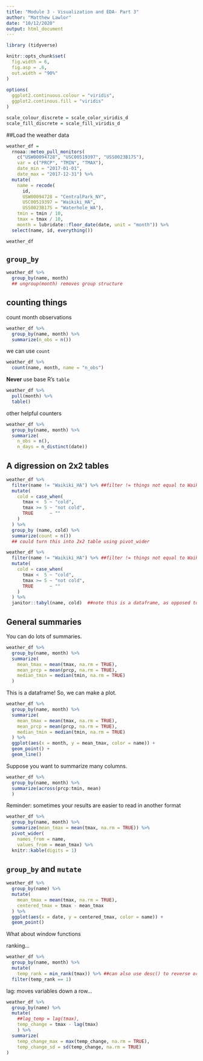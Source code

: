 ```yaml
---
title: "Module 3 - Visualization and EDA- Part 3"
author: "Matthew Lawlor"
date: "10/12/2020"
output: html_document
---
```


```r
library (tidyverse)

knitr::opts_chunk$set(
  fig.width = 6,
  fig.asp = .6,
  out.width = "90%"
)
  
options(
  ggplot2.continuous.colour = "viridis",
  ggplot2.continous.fill = "viridis"
)

scale_colour_discrete = scale_color_viridis_d
scale_fill_discrete = scale_fill_viridis_d
```

##Load the weather data

```r
weather_df = 
  rnoaa::meteo_pull_monitors(
    c("USW00094728", "USC00519397", "USS0023B17S"),
    var = c("PRCP", "TMIN", "TMAX"), 
    date_min = "2017-01-01",
    date_max = "2017-12-31") %>%
  mutate(
    name = recode(
      id, 
      USW00094728 = "CentralPark_NY", 
      USC00519397 = "Waikiki_HA",
      USS0023B17S = "Waterhole_WA"),
    tmin = tmin / 10,
    tmax = tmax / 10,
    month = lubridate::floor_date(date, unit = "month")) %>%
  select(name, id, everything())

weather_df
```

## `group_by`

```r
weather_df %>% 
  group_by(name, month)
  ## ungroup(month) removes group structure
```

## counting things

count month observations

```r
weather_df %>%
  group_by(name, month) %>% 
  summarize(n_obs = n())
```

we can use `count`

```r
weather_df %>% 
  count(name, month, name = "n_obs")
```

**Never** use base R's `table`

```r
weather_df %>% 
  pull(month) %>% 
  table()
```

other helpful counters

```r
weather_df %>%
  group_by(name, month) %>% 
  summarize(
    n_obs = n(),
    n_days = n_distinct(date))
```

## A digression on 2x2 tables

```r
weather_df %>% 
  filter(name != "Waikiki_HA") %>% ##filter != things not equal to Waikiki
  mutate(
    cold = case_when(
      tmax <  5 ~ "cold",
      tmax >= 5 ~ "not cold",
      TRUE      ~ ""
    )
  ) %>% 
  group_by (name, cold) %>% 
  summarize(count = n())
  ## could turn this into 2x2 table using pivot_wider
```

```r
weather_df %>% 
  filter(name != "Waikiki_HA") %>% ##filter != things not equal to Waikiki
  mutate(
    cold = case_when(
      tmax <  5 ~ "cold",
      tmax >= 5 ~ "not cold",
      TRUE      ~ ""
    )
  ) %>% 
  janitor::tabyl(name, cold)  ##note this is a dataframe, as opposed to base R "table" function
```

## General summaries

You can do lots of summaries.

```r
weather_df %>% 
  group_by(name, month) %>% 
  summarize(
    mean_tmax = mean(tmax, na.rm = TRUE),
    mean_prcp = mean(prcp, na.rm = TRUE),
    median_tmin = median(tmin, na.rm = TRUE)
  )
```

This is a dataframe! So, we can make a plot.

```r
weather_df %>% 
  group_by(name, month) %>% 
  summarize(
    mean_tmax = mean(tmax, na.rm = TRUE),
    mean_prcp = mean(prcp, na.rm = TRUE),
    median_tmin = median(tmin, na.rm = TRUE)
  ) %>%
  ggplot(aes(x = month, y = mean_tmax, color = name)) +
  geom_point() +
  geom_line()

```

Suppose you want to summarize many columns.

```r
weather_df %>% 
  group_by(name, month) %>% 
  summarize(across(prcp:tmin, mean)
  )
```

Reminder: sometimes your results are easier to read in another format

```r
weather_df %>% 
  group_by(name, month) %>% 
  summarize(mean_tmax = mean(tmax, na.rm = TRUE)) %>% 
  pivot_wider(
    names_from = name,
    values_from = mean_tmax) %>% 
  knitr::kable(digits = 1)
```

## `group_by` and `mutate`

```r
weather_df %>% 
  group_by(name) %>% 
  mutate(
    mean_tmax = mean(tmax, na.rm = TRUE),
    centered_tmax = tmax - mean_tmax
  ) %>% 
  ggplot(aes(x = date, y = centered_tmax, color = name)) +
  geom_point()
```

What about window functions

ranking...
```r
weather_df %>% 
  group_by(name, month) %>% 
  mutate(
    temp_rank = min_rank(tmax)) %>% ##can also use desc() to reverse order of min_rank
  filter(temp_rank == 1)
```

lag: moves variables down a row...

```r
weather_df %>% 
  group_by(name) %>%
  mutate(
    ##lag_temp = lag(tmax),
    temp_change = tmax - lag(tmax)
    ) %>% 
  summarize(
    temp_change_max = max(temp_change, na.rm = TRUE),
    temp_change_sd = sd(temp_change, na.rm = TRUE)
)
```

